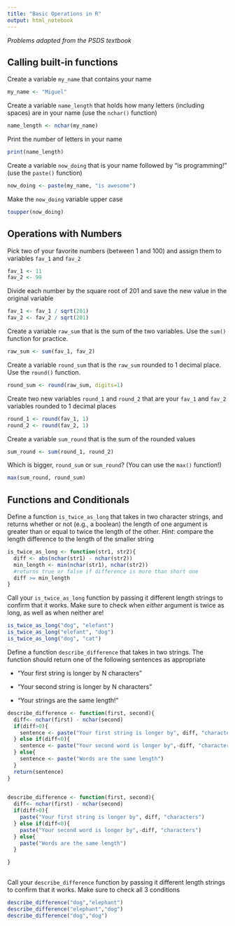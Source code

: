```yaml
---
title: "Basic Operations in R"
output: html_notebook
---
```


_Problems adapted from the PSDS textbook_

## Calling built-in functions

Create a variable `my_name` that contains your name

```r
my_name <- "Miguel"
```


Create a variable `name_length` that holds how many letters (including spaces) are in your name (use the `nchar()` function)

```r
name_length <- nchar(my_name)
```



Print the number of letters in your name

```r
print(name_length)
```

Create a variable `now_doing` that is your name followed by "is programming!" (use the `paste()` function)

```r
now_doing <- paste(my_name, "is awesome")
```

Make the `now_doing` variable upper case

```r
toupper(now_doing)
```


## Operations with Numbers

Pick two of your favorite numbers (between 1 and 100) and assign them to variables `fav_1` and `fav_2`

```r
fav_1 <- 11
fav_2 <- 99
```


Divide each number by the square root of 201 and save the new value in the original variable

```r
fav_1 <- fav_1 / sqrt(201)
fav_2 <- fav_2 / sqrt(201)
```


Create a variable `raw_sum` that is the sum of the two variables. Use the `sum()` function for practice.

```r
raw_sum <- sum(fav_1, fav_2)
```


Create a variable `round_sum` that is the `raw_sum` rounded to 1 decimal place. Use the `round()` function.

```r
round_sum <- round(raw_sum, digits=1)
```


Create two new variables `round_1` and `round_2` that are your `fav_1` and `fav_2` variables rounded to 1 decimal places

```r
round_1 <- round(fav_1, 1)
round_2 <- round(fav_2, 1)
```

Create a variable `sum_round` that is the sum of the rounded values

```r
sum_round <- sum(round_1, round_2)
```


Which is bigger, `round_sum` or `sum_round`? (You can use the `max()` function!)

```r
max(sum_round, round_sum)
```


## Functions and Conditionals

Define a function `is_twice_as_long` that takes in two character strings, and returns whether or not (e.g., a boolean) the length of one argument is greater than or equal to twice the length of the other.
_Hint_: compare the length difference to the length of the smaller string


```r
is_twice_as_long <- function(str1, str2){
  diff <- abs(nchar(str1) - nchar(str2))
  min_length <- min(nchar(str1), nchar(str2))
  #returns true or false if difference is more than short one
  diff >= min_length
}


```

Call your `is_twice_as_long` function by passing it different length strings to confirm that it works. Make sure to check when _either_ argument is twice
as long, as well as when neither are!

```r
is_twice_as_long("dog", "elefant")
is_twice_as_long("elefant", "dog")
is_twice_as_long("dog", "cat")
```

Define a function `describe_difference` that takes in two strings. The function should return one of the following sentences as appropriate 

- "Your first string is longer by N characters"

- "Your second string is longer by N characters"

- "Your strings are the same length!"

```r
describe_difference <- function(first, second){
  diff<- nchar(first) - nchar(second)
  if(diff>0){
    sentence <- paste("Your first string is longer by", diff, "characters")
  } else if(diff<0){
    sentence <- paste("Your second word is longer by",-diff, "characters")
  } else{
    sentence <- paste("Words are the same length")
  }
  return(sentence)
}
  

```


```r
describe_difference <- function(first, second){
  diff<- nchar(first) - nchar(second)
  if(diff>0){
    paste("Your first string is longer by", diff, "characters")
  } else if(diff<0){
    paste("Your second word is longer by",-diff, "characters")
  } else{
    paste("Words are the same length")
  }

}
  

```


Call your `describe_difference` function by passing it different length strings to confirm that it works. Make sure to check all 3 conditions

```r
describe_difference("dog","elephant")
describe_difference("elephant","dog")
describe_difference("dog","dog")

```


